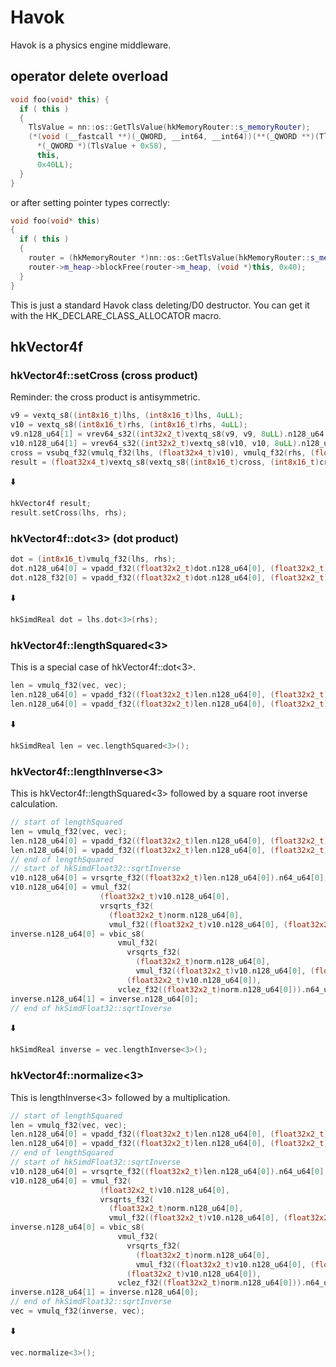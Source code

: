 # Havok

Havok is a physics engine middleware.

## operator delete overload

```cpp
void foo(void* this) {
  if ( this )
  {
    TlsValue = nn::os::GetTlsValue(hkMemoryRouter::s_memoryRouter);
    (*(void (__fastcall **)(_QWORD, __int64, __int64))(**(_QWORD **)(TlsValue + 0x58) + 0x18LL))(
      *(_QWORD *)(TlsValue + 0x58),
      this,
      0x40LL);
  }
}
```

or after setting pointer types correctly:

```cpp
void foo(void* this)
{
  if ( this )
  {
    router = (hkMemoryRouter *)nn::os::GetTlsValue(hkMemoryRouter::s_memoryRouter);
    router->m_heap->blockFree(router->m_heap, (void *)this, 0x40);
  }
}
```

This is just a standard Havok class deleting/D0 destructor. You can get it with the HK_DECLARE_CLASS_ALLOCATOR macro.

## hkVector4f

### hkVector4f::setCross (cross product)

Reminder: the cross product is antisymmetric.

```cpp
v9 = vextq_s8((int8x16_t)lhs, (int8x16_t)lhs, 4uLL);
v10 = vextq_s8((int8x16_t)rhs, (int8x16_t)rhs, 4uLL);
v9.n128_u64[1] = vrev64_s32((int32x2_t)vextq_s8(v9, v9, 8uLL).n128_u64[0]).n64_u64[0];
v10.n128_u64[1] = vrev64_s32((int32x2_t)vextq_s8(v10, v10, 8uLL).n128_u64[0]).n64_u64[0];
cross = vsubq_f32(vmulq_f32(lhs, (float32x4_t)v10), vmulq_f32(rhs, (float32x4_t)v9));
result = (float32x4_t)vextq_s8(vextq_s8((int8x16_t)cross, (int8x16_t)cross, 0xCuLL), (int8x16_t)cross, 8uLL);
```
⬇️
```cpp
hkVector4f result;
result.setCross(lhs, rhs);
```

### hkVector4f::dot<3> (dot product)

```cpp
dot = (int8x16_t)vmulq_f32(lhs, rhs);
dot.n128_u64[0] = vpadd_f32((float32x2_t)dot.n128_u64[0], (float32x2_t)vextq_s8(dot, dot, 8uLL).n128_u32[0]).n64_u64[0];
dot.n128_f32[0] = vpadd_f32((float32x2_t)dot.n128_u64[0], (float32x2_t)dot.n128_u64[0]).n64_f32[0];
```
⬇️
```cpp
hkSimdReal dot = lhs.dot<3>(rhs);
```

### hkVector4f::lengthSquared<3>

This is a special case of hkVector4f::dot<3>.

```cpp
len = vmulq_f32(vec, vec);
len.n128_u64[0] = vpadd_f32((float32x2_t)len.n128_u64[0], (float32x2_t)vextq_s8(len, len, 8uLL).n128_u32[0]).n64_u64[0];
len.n128_u64[0] = vpadd_f32((float32x2_t)len.n128_u64[0], (float32x2_t)len.n128_u64[0]).n64_u64[0];
```
⬇️
```cpp
hkSimdReal len = vec.lengthSquared<3>();
```

### hkVector4f::lengthInverse<3>

This is hkVector4f::lengthSquared<3> followed by a square root inverse calculation.

```cpp
// start of lengthSquared
len = vmulq_f32(vec, vec);
len.n128_u64[0] = vpadd_f32((float32x2_t)len.n128_u64[0], (float32x2_t)vextq_s8(len, len, 8uLL).n128_u32[0]).n64_u64[0];
len.n128_u64[0] = vpadd_f32((float32x2_t)len.n128_u64[0], (float32x2_t)len.n128_u64[0]).n64_u64[0];
// end of lengthSquared
// start of hkSimdFloat32::sqrtInverse
v10.n128_u64[0] = vrsqrte_f32((float32x2_t)len.n128_u64[0]).n64_u64[0];
v10.n128_u64[0] = vmul_f32(
                    (float32x2_t)v10.n128_u64[0],
                    vrsqrts_f32(
                      (float32x2_t)norm.n128_u64[0],
                      vmul_f32((float32x2_t)v10.n128_u64[0], (float32x2_t)v10.n128_u64[0]))).n64_u64[0];
inverse.n128_u64[0] = vbic_s8(
                        vmul_f32(
                          vrsqrts_f32(
                            (float32x2_t)norm.n128_u64[0],
                            vmul_f32((float32x2_t)v10.n128_u64[0], (float32x2_t)v10.n128_u64[0])),
                          (float32x2_t)v10.n128_u64[0]),
                        vclez_f32((float32x2_t)norm.n128_u64[0])).n64_u64[0];
inverse.n128_u64[1] = inverse.n128_u64[0];
// end of hkSimdFloat32::sqrtInverse
```
⬇️
```cpp
hkSimdReal inverse = vec.lengthInverse<3>();
```

### hkVector4f::normalize<3>

This is lengthInverse<3> followed by a multiplication.

```cpp
// start of lengthSquared
len = vmulq_f32(vec, vec);
len.n128_u64[0] = vpadd_f32((float32x2_t)len.n128_u64[0], (float32x2_t)vextq_s8(len, len, 8uLL).n128_u32[0]).n64_u64[0];
len.n128_u64[0] = vpadd_f32((float32x2_t)len.n128_u64[0], (float32x2_t)len.n128_u64[0]).n64_u64[0];
// end of lengthSquared
// start of hkSimdFloat32::sqrtInverse
v10.n128_u64[0] = vrsqrte_f32((float32x2_t)len.n128_u64[0]).n64_u64[0];
v10.n128_u64[0] = vmul_f32(
                    (float32x2_t)v10.n128_u64[0],
                    vrsqrts_f32(
                      (float32x2_t)norm.n128_u64[0],
                      vmul_f32((float32x2_t)v10.n128_u64[0], (float32x2_t)v10.n128_u64[0]))).n64_u64[0];
inverse.n128_u64[0] = vbic_s8(
                        vmul_f32(
                          vrsqrts_f32(
                            (float32x2_t)norm.n128_u64[0],
                            vmul_f32((float32x2_t)v10.n128_u64[0], (float32x2_t)v10.n128_u64[0])),
                          (float32x2_t)v10.n128_u64[0]),
                        vclez_f32((float32x2_t)norm.n128_u64[0])).n64_u64[0];
inverse.n128_u64[1] = inverse.n128_u64[0];
// end of hkSimdFloat32::sqrtInverse
vec = vmulq_f32(inverse, vec);
```
⬇️
```cpp
vec.normalize<3>();
```
